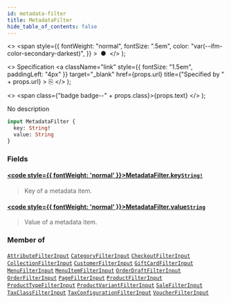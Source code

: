 ```yaml
---
id: metadata-filter
title: MetadataFilter
hide_table_of_contents: false
---
```


  <>
    <span
      style={{
        fontWeight: "normal",
        fontSize: ".5em",
        color: "var(--ifm-color-secondary-darkest)",
      }}
    >
      &nbsp;●&nbsp;
    </span>
  </>
);

  <>
    Specification
    <a
      className="link"
      style={{ fontSize: "1.5em", paddingLeft: "4px" }}
      target="\_blank"
      href={props.url}
      title={"Specified by " + props.url}
    >
      ⎘
    </a>
  </>
);

  <>
    <span class={"badge badge--" + props.class}>{props.text}</span>
  </>
);

No description

```graphql
input MetadataFilter {
  key: String!
  value: String
}
```

### Fields

#### [<code style={{ fontWeight: 'normal' }}>MetadataFilter.<b>key</b></code>](#)<Bullet />[`String!`](../../../developer/api-reference/scalars/string) <Badge class="secondary" text="non-null"/> <Badge class="secondary" text="scalar"/>

> Key of a metadata item.

#### [<code style={{ fontWeight: 'normal' }}>MetadataFilter.<b>value</b></code>](#)<Bullet />[`String`](../../../developer/api-reference/scalars/string) <Badge class="secondary" text="scalar"/>

> Value of a metadata item.

### Member of

[`AttributeFilterInput`](../../../developer/api-reference/inputs/attribute-filter-input) <Badge class="secondary" text="input"/><Bullet />[`CategoryFilterInput`](../../../developer/api-reference/inputs/category-filter-input) <Badge class="secondary" text="input"/><Bullet />[`CheckoutFilterInput`](../../../developer/api-reference/inputs/checkout-filter-input) <Badge class="secondary" text="input"/><Bullet />[`CollectionFilterInput`](../../../developer/api-reference/inputs/collection-filter-input) <Badge class="secondary" text="input"/><Bullet />[`CustomerFilterInput`](../../../developer/api-reference/inputs/customer-filter-input) <Badge class="secondary" text="input"/><Bullet />[`GiftCardFilterInput`](../../../developer/api-reference/inputs/gift-card-filter-input) <Badge class="secondary" text="input"/><Bullet />[`MenuFilterInput`](../../../developer/api-reference/inputs/menu-filter-input) <Badge class="secondary" text="input"/><Bullet />[`MenuItemFilterInput`](../../../developer/api-reference/inputs/menu-item-filter-input) <Badge class="secondary" text="input"/><Bullet />[`OrderDraftFilterInput`](../../../developer/api-reference/inputs/order-draft-filter-input) <Badge class="secondary" text="input"/><Bullet />[`OrderFilterInput`](../../../developer/api-reference/inputs/order-filter-input) <Badge class="secondary" text="input"/><Bullet />[`PageFilterInput`](../../../developer/api-reference/inputs/page-filter-input) <Badge class="secondary" text="input"/><Bullet />[`ProductFilterInput`](../../../developer/api-reference/inputs/product-filter-input) <Badge class="secondary" text="input"/><Bullet />[`ProductTypeFilterInput`](../../../developer/api-reference/inputs/product-type-filter-input) <Badge class="secondary" text="input"/><Bullet />[`ProductVariantFilterInput`](../../../developer/api-reference/inputs/product-variant-filter-input) <Badge class="secondary" text="input"/><Bullet />[`SaleFilterInput`](../../../developer/api-reference/inputs/sale-filter-input) <Badge class="secondary" text="input"/><Bullet />[`TaxClassFilterInput`](../../../developer/api-reference/inputs/tax-class-filter-input) <Badge class="secondary" text="input"/><Bullet />[`TaxConfigurationFilterInput`](../../../developer/api-reference/inputs/tax-configuration-filter-input) <Badge class="secondary" text="input"/><Bullet />[`VoucherFilterInput`](../../../developer/api-reference/inputs/voucher-filter-input) <Badge class="secondary" text="input"/>
